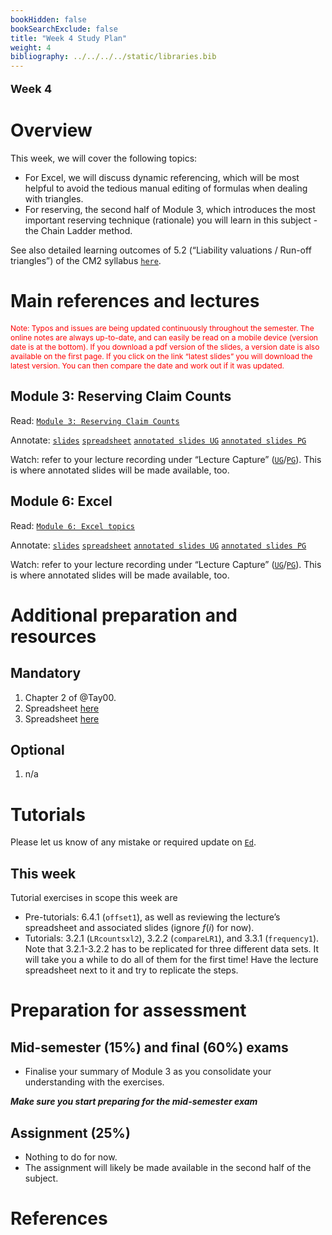 ```yaml
---
bookHidden: false
bookSearchExclude: false
title: "Week 4 Study Plan"
weight: 4
bibliography: ../../../../static/libraries.bib
---
```



<p style="font-size:18px;font-weight:bold;">Week 4</p> 

# Overview


This week, we will cover the following topics:

- For Excel, we will discuss dynamic referencing, which will be most helpful to avoid the tedious manual editing of formulas when dealing with triangles.
- For reserving, the second half of Module 3, which introduces the most important reserving technique (rationale) you will learn in this subject - the Chain Ladder method.


<!-- - Module 4, which is concerned with the calculation of IBNR claim amounts. -->
<!-- - There are some slides with the main elements, but a major component of the module is with two spreadsheets, which can be downloaded [here](https://canvas.lms.unimelb.edu.au/courses/191080/modules/items/5080918) and [here](https://canvas.lms.unimelb.edu.au/courses/191080/modules/items/5080919) -->



See also detailed learning outcomes of 5.2 ("Liability valuations / Run-off triangles") of the CM2 syllabus [``here``](../../0-subject-guide/SILO).

# Main references and lectures


<p style="font-size:12px;color: rgb(255, 0, 0);">Note: Typos and issues are being updated continuously throughout the semester. The online notes are always up-to-date, and can easily be read on a mobile device (version date is at the bottom). If you download a pdf version of the slides, a version date is also available on the first page. If you click on the link "latest slides" you will download the latest version. You can then compare the date and work out if it was updated. </p>



## Module 3: Reserving Claim Counts

Read: [``Module 3: Reserving Claim Counts``](../../2-reserving/m3-reserving-claim-counts/)

Annotate: [``slides``](../../../output/24-Top-M3-lec.pdf) [``spreadsheet``](https://canvas.lms.unimelb.edu.au/courses/220261/modules/items/5987604) [``annotated slides UG``](https://canvas.lms.unimelb.edu.au/courses/183926/modules) [``annotated slides PG``](https://canvas.lms.unimelb.edu.au/courses/181779/modules)

Watch: refer to your lecture recording under "Lecture Capture" ([``UG``](https://canvas.lms.unimelb.edu.au/courses/183926/external_tools/701)/[``PG``](https://canvas.lms.unimelb.edu.au/courses/181779/external_tools/701)). This is where annotated slides will be made available, too.




## Module 6: Excel

Read: [``Module 6: Excel topics``](../../3-excel/m6-excel)

Annotate: [``slides``](../../../output/24-Top-M6-lec.pdf) [``spreadsheet``](https://canvas.lms.unimelb.edu.au/courses/220261/modules/items/6007589) 
[``annotated slides UG``](https://canvas.lms.unimelb.edu.au/courses/183926/modules) [``annotated slides PG``](https://canvas.lms.unimelb.edu.au/courses/181779/modules)

Watch: refer to your lecture recording under "Lecture Capture" ([``UG``](https://canvas.lms.unimelb.edu.au/courses/183926/external_tools/701)/[``PG``](https://canvas.lms.unimelb.edu.au/courses/181779/external_tools/701)). This is where annotated slides will be made available, too.
<!-- ## Module 4 -->


<!-- Read: [``Module 4``](../../2-reserving/m4-reserving-claim-amounts/) -->

<!-- Annotate: [``slides``](../../../output/23-Top-M4-lec.pdf)  -->

<!-- Watch: refer to your lecture recording under "Lecture Capture" ([``UG``](https://canvas.lms.unimelb.edu.au/courses/153686/external_tools/701)/[``PG``](https://canvas.lms.unimelb.edu.au/courses/154246/external_tools/701)). This is where annotated slides will be made available, too. -->



# Additional preparation and resources

## Mandatory

1. Chapter 2 of @Tay00.
1. Spreadsheet [here](https://canvas.lms.unimelb.edu.au/courses/220261/modules/items/5987604)
1. Spreadsheet [here](https://canvas.lms.unimelb.edu.au/courses/220261/modules/items/6007589)




<!-- 1. Chapter 3 of @Tay00. -->
<!-- 1. Spreadsheet [here](https://canvas.lms.unimelb.edu.au/courses/191080/modules/items/5080918) -->
<!-- 1. Spreadsheet [here](https://canvas.lms.unimelb.edu.au/courses/191080/modules/items/5080919) -->

## Optional

1. n/a



# Tutorials

Please let us know of any mistake or required update on [``Ed``](https://canvas.lms.unimelb.edu.au/courses/220261/external_tools/5837?display=borderless).

<!-- ## Pre-Tutorial work -->

<!-- Please study those questions **before** the tutorial. -->

<!-- Pre-Tutorial exercises are available in the [``Pre-Tutorial book``](https://canvas.lms.unimelb.edu.au/courses/173733/modules/items/4464391), which already includes solutions. It is recommended to attempt the questions *before* looking at the solutions -->

<!-- ## Tutorial materials -->

<!-- Some questions have been especially selected for the tutorials. Students should review The [``Tutorial book``]() includes all questions for the whole semester already, but solutions will only be added sequentially at the end of each week, as we work our way through the set. -->

<!-- Note that solutions will be gradually added to that same document. Hence it is not recommended to print it, as it will regularly change (typos will also dynamically be corrected). -->


## This week


Tutorial exercises in scope this week are

- Pre-tutorials: 6.4.1 (`offset1`), as well as reviewing the lecture's spreadsheet and associated slides (ignore $f(i)$ for now).
- Tutorials: 3.2.1 (`LRcountsxl2`), 3.2.2 (`compareLR1`), and 3.3.1 (`frequency1`). Note that 3.2.1-3.2.2 has to be replicated for three different data sets. It will take you a while to do all of them for the first time! Have the lecture spreadsheet next to it and try to replicate the steps.




# Preparation for assessment


## Mid-semester (15%) and final (60%) exams

<!-- install.packages("devtools") -->
<!-- devtools::install_github("hadley/emo") -->

- Finalise your summary of Module 3 as you consolidate your understanding with the exercises.


***Make sure you start preparing for the mid-semester exam***

## Assignment (25%)

- Nothing to do for now.
- The assignment will likely be made available in the second half of the subject.


# References
